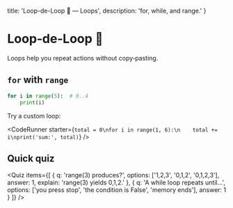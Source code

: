   title: 'Loop-de-Loop 🔁 — Loops',
  description: 'for, while, and range.'
}

# Loop‑de‑Loop 🔁

Loops help you repeat actions without copy‑pasting.

## `for` with `range`

```python
for i in range(5):  # 0..4
    print(i)
```

Try a custom loop:

<CodeRunner starter={`total = 0\nfor i in range(1, 6):\n    total += i\nprint('sum:', total)`} />

## Quick quiz

<Quiz items={[
  { q: 'range(3) produces?', options: ['1,2,3', '0,1,2', '0,1,2,3'], answer: 1, explain: 'range(3) yields 0,1,2.' },
  { q: 'A while loop repeats until…', options: ['you press stop', 'the condition is False', 'memory ends'], answer: 1 }
]} />
